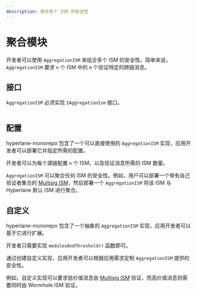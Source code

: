 ```yaml
---
description: 聚合多个 ISM 的安全性
---
```


# 聚合模块

开发者可以使用 `AggregationISM` 来组合多个 ISM 的安全性。简单来说，`AggregationISM` 要求 `n` 个 ISM 中的 `m` 个验证特定的跨链消息。

## 接口

`AggregationISM` 必须实现 `IAggregationIsm` 接口。

```solidity file=<rootDir>/node_modules/@hyperlane-xyz/core/contracts/interfaces/isms/IAggregationIsm.sol
```

## 配置

hyperlane-monorepo 包含了一个可以直接使用的 `AggregationISM` 实现，应用开发者可以部署它并指定所需的配置。

开发者可以为每个源链配置 `n` 个 ISM，以及验证消息所需的 ISM 数量。

`AggregationISM` 可以聚合任何 ISM 的安全性。例如，用户可以部署一个带有自己验证者集合的 [Multisig ISM](multisig-ISM-interface.mdx)，然后部署一个 `AggregationISM` 将该 ISM 与 Hyperlane 默认 ISM 进行聚合。

## 自定义

hyperlane-monorepo 包含了一个抽象的 `AggregationISM` 实现，应用开发者可以基于它进行扩展。

开发者只需要实现 `modulesAndThreshold()` 函数即可。

通过创建自定义实现，应用开发者可以根据应用需求定制 `AggregationISM` 提供的安全性。

例如，自定义实现可以要求低价值消息由 [Multisig ISM](multisig-ISM-interface.mdx) 验证，而高价值消息则需要同时由 Wormhole ISM 验证。
